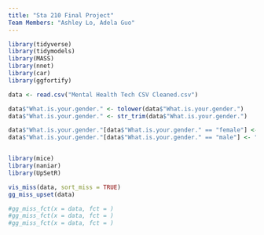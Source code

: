 ```yaml
---
title: "Sta 210 Final Project"
Team Members: "Ashley Lo, Adela Guo"
---
```


```r
library(tidyverse)
library(tidymodels)
library(MASS)
library(nnet)
library(car)
library(ggfortify)

data <- read.csv("Mental Health Tech CSV Cleaned.csv") 

data$"What.is.your.gender." <- tolower(data$"What.is.your.gender.")
data$"What.is.your.gender." <- str_trim(data$"What.is.your.gender.")

data$"What.is.your.gender."[data$"What.is.your.gender." == "female"] <- "f"
data$"What.is.your.gender."[data$"What.is.your.gender." == "male"] <- "m"
```



```r

```


```r
library(mice)
library(naniar)
library(UpSetR)

vis_miss(data, sort_miss = TRUE)
gg_miss_upset(data)

#gg_miss_fct(x = data, fct = )
#gg_miss_fct(x = data, fct = )
#gg_miss_fct(x = data, fct = )

```

